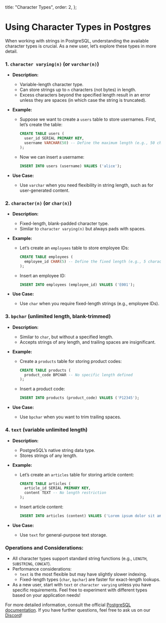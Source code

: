 
  title: "Character Types",
  order: 2,
};

# Using Character Types in Postgres

When working with strings in PostgreSQL, understanding the available character types is crucial. As a new user, let’s explore these types in more detail.

### 1. `character varying(n)` (or `varchar(n)`)

- **Description:**
    - Variable-length character type.
    - Can store strings up to `n` characters (not bytes) in length.
    - Excess characters beyond the specified length result in an error unless they are spaces (in which case the string is truncated).
- **Example:**
    - Suppose we want to create a `users` table to store usernames. First, let’s create the table:
        
        ```sql
        CREATE TABLE users (
          user_id SERIAL PRIMARY KEY,
          username VARCHAR(50) -- Define the maximum length (e.g., 50 characters)
        );
        
        ```
        
    - Now we can insert a username:
        
        ```sql
        INSERT INTO users (username) VALUES ('alice');
        
        ```
        
- **Use Case:**
    - Use `varchar` when you need flexibility in string length, such as for user-generated content.

### 2. `character(n)` (or `char(n)`)

- **Description:**
    - Fixed-length, blank-padded character type.
    - Similar to `character varying(n)` but always pads with spaces.
- **Example:**
    - Let’s create an `employees` table to store employee IDs:
        
        ```sql
        CREATE TABLE employees (
          employee_id CHAR(5) -- Define the fixed length (e.g., 5 characters)
        );
        
        ```
        
    - Insert an employee ID:
        
        ```sql
        INSERT INTO employees (employee_id) VALUES ('E001');
        
        ```
        
- **Use Case:**
    - Use `char` when you require fixed-length strings (e.g., employee IDs).

### 3. `bpchar` (unlimited length, blank-trimmed)

- **Description:**
    - Similar to `char`, but without a specified length.
    - Accepts strings of any length, and trailing spaces are insignificant.
- **Example:**
    - Create a `products` table for storing product codes:
        
        ```sql
        CREATE TABLE products (
          product_code BPCHAR -- No specific length defined
        );
        
        ```
        
    - Insert a product code:
        
        ```sql
        INSERT INTO products (product_code) VALUES ('P12345');
        
        ```
        
- **Use Case:**
    - Use `bpchar` when you want to trim trailing spaces.

### 4. `text` (variable unlimited length)

- **Description:**
    - PostgreSQL’s native string data type.
    - Stores strings of any length.
- **Example:**
    - Let’s create an `articles` table for storing article content:
        
        ```sql
        CREATE TABLE articles (
          article_id SERIAL PRIMARY KEY,
          content TEXT -- No length restriction
        );
        
        ```
        
    - Insert article content:
        
        ```sql
        INSERT INTO articles (content) VALUES ('Lorem ipsum dolor sit amet...');
        
        ```
        
- **Use Case:**
    - Use `text` for general-purpose text storage.

### Operations and Considerations:

- All character types support standard string functions (e.g., `LENGTH`, `SUBSTRING`, `CONCAT`).
- Performance considerations:
    - `text` is the most flexible but may have slightly slower indexing.
    - Fixed-length types (`char`, `bpchar`) are faster for exact-length lookups.
- As a new user, start with `text` or `character varying` unless you have specific requirements. Feel free to experiment with different types based on your application needs!

For more detailed information, consult the official [PostgreSQL documentation](https://www.postgresql.org/docs/current/datatype-character.html). If you have further questions, feel free to ask us on our [Discord](https://discord.gg/8UuBB84tTy)!